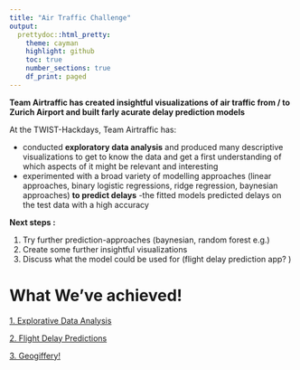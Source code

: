 ```yaml
---
title: "Air Traffic Challenge"
output: 
  prettydoc::html_pretty:
    theme: cayman
    highlight: github
    toc: true 
    number_sections: true 
    df_print: paged
---
```


__Team Airtraffic has created insightful visualizations of air traffic from / to Zurich Airport and built farly acurate delay prediction models__

At the TWIST-Hackdays, Team Airtraffic has: 

- conducted __exploratory data analysis__ and produced many descriptive visualizations to get to know the data and get a first understanding of which aspects of it might be relevant and interesting
- experimented with a broad variety of modelling approaches (linear approaches, binary logistic regressions, ridge regression, baynesian approaches) __to predict delays__
-the fitted models predicted delays on the test data with a high accuracy

__Next steps :__

1. Try further prediction-approaches (baynesian, random forest e.g.) 
2. Create some further insightful visualizations
2. Discuss what the model could be used for (flight delay prediction app? ) 


# What We've achieved!

[1. Explorative Data Analysis]()

[2. Flight Delay Predictions]()

[3. Geogiffery!]()








